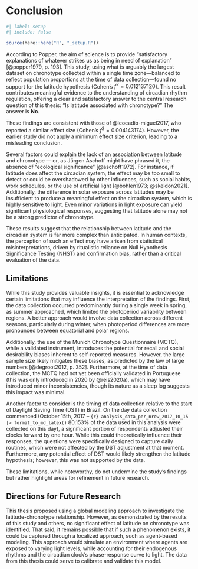<!-- %:::% .common h1 begin %:::% -->
# Conclusion {#sec-conclusion}
<!-- %:::% .common h1 end %:::% -->

```r
#| label: setup
#| include: false

source(here::here("R", "_setup.R"))
```

According to Popper, the aim of science is to provide "satisfactory explanations of whatever strikes us as being in need of explanation" [@popper1979, p. 193]. This study, using what is arguably the largest dataset on chronotype collected within a single time zone—balanced to reflect population proportions at the time of data collection—found no support for the latitude hypothesis (Cohen's $f^2 = 0.012137120$). This result contributes meaningful evidence to the understanding of circadian rhythm regulation, offering a clear and satisfactory answer to the central research question of this thesis: "Is latitude associated with chronotype?" The answer is **No**.

These findings are consistent with those of @leocadio-miguel2017, who reported a similar effect size (Cohen's $f^2 = 0.004143174$). However, the earlier study did not apply a minimum effect size criterion, leading to a misleading conclusion.

Several factors could explain the lack of an association between latitude and chronotype ― or, as Jürgen Aschoff might have phrased it, the absence of "ecological significance" [@aschoff1972]. For instance, if latitude does affect the circadian system, the effect may be too small to detect or could be overshadowed by other influences, such as social habits, work schedules, or the use of artificial light [@bohlen1973; @skeldon2021]. Additionally, the difference in solar exposure across latitudes may be insufficient to produce a meaningful effect on the circadian system, which is highly sensitive to light. Even minor variations in light exposure can yield significant physiological responses, suggesting that latitude alone may not be a strong predictor of chronotype.

These results suggest that the relationship between latitude and the circadian system is far more complex than anticipated. In human contexts, the perception of such an effect may have arisen from statistical misinterpretations, driven by ritualistic reliance on Null Hypothesis Significance Testing (NHST) and confirmation bias, rather than a critical evaluation of the data.

## Limitations

While this study provides valuable insights, it is essential to acknowledge certain limitations that may influence the interpretation of the findings. First, the data collection occurred predominantly during a single week in spring, as summer approached, which limited the photoperiod variability between regions. A better approach would involve data collection across different seasons, particularly during winter, when photoperiod differences are more pronounced between equatorial and polar regions.

Additionally, the use of the Munich Chronotype Questionnaire (MCTQ), while a validated instrument, introduces the potential for recall and social desirability biases inherent to self-reported measures. However, the large sample size likely mitigates these biases, as predicted by the law of large numbers [@degroot2012, p. 352]. Furthermore, at the time of data collection, the MCTQ had not yet been officially validated in Portuguese (this was only introduced in 2020 by @reis2020a), which may have introduced minor inconsistencies, though its nature as a sleep log suggests this impact was minimal.

Another factor to consider is the timing of data collection relative to the start of Daylight Saving Time (DST) in Brazil. On the day data collection commenced (October 15th, 2017 – `{r} analysis_data_per_nrow_2017_10_15 |> format_to_md_latex()` $80.153\%$ of the data used in this analysis were collected on this day), a significant portion of respondents adjusted their clocks forward by one hour. While this could theoretically influence their responses, the questions were specifically designed to capture daily routines, which were not affected by the DST adjustment at that moment. Furthermore, any potential effect of DST would likely strengthen the latitude hypothesis; however, this was not supported by the data.

These limitations, while noteworthy, do not undermine the study's findings but rather highlight areas for refinement in future research.

## Directions for Future Research

This thesis proposed using a global modeling approach to investigate the latitude-chronotype relationship. However, as demonstrated by the results of this study and others, no significant effect of latitude on chronotype was identified. That said, it remains possible that if such a phenomenon exists, it could be captured through a localized approach, such as agent-based modeling. This approach would simulate an environment where agents are exposed to varying light levels, while accounting for their endogenous rhythms and the circadian clock's phase-response curve to light. The data from this thesis could serve to calibrate and validate this model.

<!-- textual end -->

```{=latex}
\postextual

\begingroup
\renewcommand{\baselinestretch}{1}
\setcounter{footnote}{0}
\renewcommand{\thefootnote}{\fnsymbol{footnote}}
\printbibliography[heading=bibheading]
\endgroup

\tocskipone
\tocprintchapternonum
\addcontentsline{toc}{chapter}{\newbibname}
```
